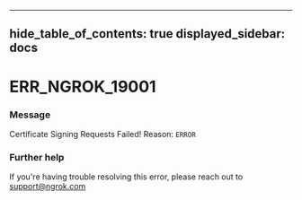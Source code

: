 

---
hide_table_of_contents: true
displayed_sidebar: docs
---


# ERR_NGROK_19001

### Message
Certificate Signing Requests Failed! Reason: `ERROR`

<ErrorDetails />



### Further help
If you're having trouble resolving this error, please reach out to [support@ngrok.com](mailto:support@ngrok.com?subject=Help%20with%20ERR_NGROK_19001)

